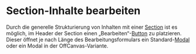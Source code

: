 # Section-Inhalte bearbeiten

Durch die generelle Strukturierung von Inhalten mit einer
[Section](/03-components/structure/section/overview) ist es möglich, im Header der
Section einen „Bearbeiten“-[Button](/03-components/actions/button/overview) zu
platzieren. Dieser öffnet je nach Länge des Bearbeitungsformulars ein
Standard-[Modal](/03-components/overlays/modal/overview) oder ein Modal in der
OffCanvas-Variante.

<LiveCodeEditor example="edit-section" editorCollapsed bgColor="dark" />
